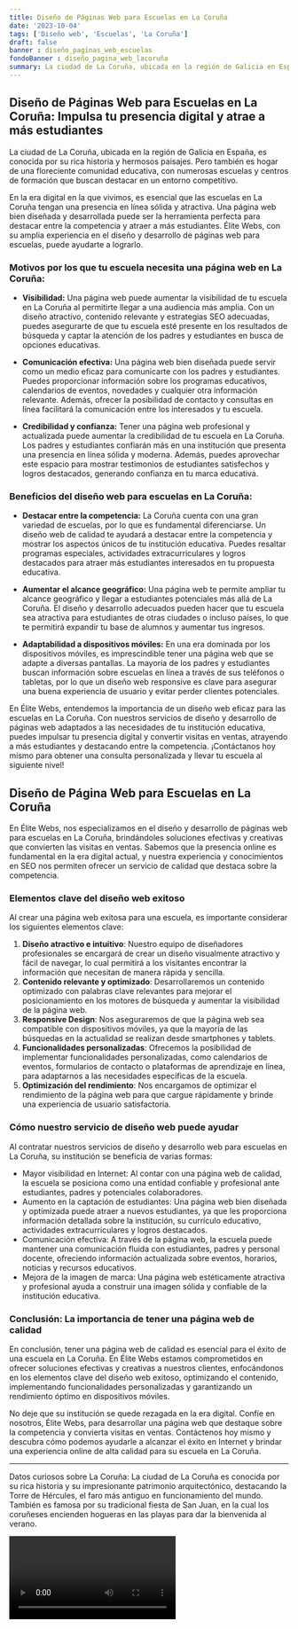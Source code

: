 ```yaml
---
title: Diseño de Páginas Web para Escuelas en La Coruña
date: '2023-10-04'
tags: ['Diseño web', 'Escuelas', 'La Coruña']
draft: false
banner : diseño_paginas_web_escuelas
fondoBanner : diseño_pagina_web_lacoruña
summary: La ciudad de La Coruña, ubicada en la región de Galicia en España, es conocida por su rica historia y hermosos paisajes. Pero también es hogar de una floreciente comunidad educativa, con numerosas escuelas y centros de formación que buscan destacar en un entorno competitivo.
---
```


## Diseño de Páginas Web para Escuelas en La Coruña: Impulsa tu presencia digital y atrae a más estudiantes

La ciudad de La Coruña, ubicada en la región de Galicia en España, es conocida por su rica historia y hermosos paisajes. Pero también es hogar de una floreciente comunidad educativa, con numerosas escuelas y centros de formación que buscan destacar en un entorno competitivo.

En la era digital en la que vivimos, es esencial que las escuelas en La Coruña tengan una presencia en línea sólida y atractiva. Una página web bien diseñada y desarrollada puede ser la herramienta perfecta para destacar entre la competencia y atraer a más estudiantes. Élite Webs, con su amplia experiencia en el diseño y desarrollo de páginas web para escuelas, puede ayudarte a lograrlo.

### Motivos por los que tu escuela necesita una página web en La Coruña:

- **Visibilidad:**
Una página web puede aumentar la visibilidad de tu escuela en La Coruña al permitirte llegar a una audiencia más amplia. Con un diseño atractivo, contenido relevante y estrategias SEO adecuadas, puedes asegurarte de que tu escuela esté presente en los resultados de búsqueda y captar la atención de los padres y estudiantes en busca de opciones educativas.

- **Comunicación efectiva:**
Una página web bien diseñada puede servir como un medio eficaz para comunicarte con los padres y estudiantes. Puedes proporcionar información sobre los programas educativos, calendarios de eventos, novedades y cualquier otra información relevante. Además, ofrecer la posibilidad de contacto y consultas en línea facilitará la comunicación entre los interesados y tu escuela.

- **Credibilidad y confianza:**
Tener una página web profesional y actualizada puede aumentar la credibilidad de tu escuela en La Coruña. Los padres y estudiantes confiarán más en una institución que presenta una presencia en línea sólida y moderna. Además, puedes aprovechar este espacio para mostrar testimonios de estudiantes satisfechos y logros destacados, generando confianza en tu marca educativa.

### Beneficios del diseño web para escuelas en La Coruña:

- **Destacar entre la competencia:**
La Coruña cuenta con una gran variedad de escuelas, por lo que es fundamental diferenciarse. Un diseño web de calidad te ayudará a destacar entre la competencia y mostrar los aspectos únicos de tu institución educativa. Puedes resaltar programas especiales, actividades extracurriculares y logros destacados para atraer más estudiantes interesados en tu propuesta educativa.

- **Aumentar el alcance geográfico:**
Una página web te permite ampliar tu alcance geográfico y llegar a estudiantes potenciales más allá de La Coruña. El diseño y desarrollo adecuados pueden hacer que tu escuela sea atractiva para estudiantes de otras ciudades o incluso países, lo que te permitirá expandir tu base de alumnos y aumentar tus ingresos.

- **Adaptabilidad a dispositivos móviles:**
En una era dominada por los dispositivos móviles, es imprescindible tener una página web que se adapte a diversas pantallas. La mayoría de los padres y estudiantes buscan información sobre escuelas en línea a través de sus teléfonos o tabletas, por lo que un diseño web responsive es clave para asegurar una buena experiencia de usuario y evitar perder clientes potenciales.

En Élite Webs, entendemos la importancia de un diseño web eficaz para las escuelas en La Coruña. Con nuestros servicios de diseño y desarrollo de páginas web adaptados a las necesidades de tu institución educativa, puedes impulsar tu presencia digital y convertir visitas en ventas, atrayendo a más estudiantes y destacando entre la competencia. ¡Contáctanos hoy mismo para obtener una consulta personalizada y llevar tu escuela al siguiente nivel!

<GifSeo />

<Cta />

## Diseño de Página Web para Escuelas en La Coruña

En Élite Webs, nos especializamos en el diseño y desarrollo de páginas web para escuelas en La Coruña, brindándoles soluciones efectivas y creativas que convierten las visitas en ventas. Sabemos que la presencia online es fundamental en la era digital actual, y nuestra experiencia y conocimientos en SEO nos permiten ofrecer un servicio de calidad que destaca sobre la competencia.

### Elementos clave del diseño web exitoso

Al crear una página web exitosa para una escuela, es importante considerar los siguientes elementos clave:

1. **Diseño atractivo e intuitivo**: Nuestro equipo de diseñadores profesionales se encargará de crear un diseño visualmente atractivo y fácil de navegar, lo cual permitirá a los visitantes encontrar la información que necesitan de manera rápida y sencilla.
2. **Contenido relevante y optimizado**: Desarrollaremos un contenido optimizado con palabras clave relevantes para mejorar el posicionamiento en los motores de búsqueda y aumentar la visibilidad de la página web.
3. **Responsive Design**: Nos aseguraremos de que la página web sea compatible con dispositivos móviles, ya que la mayoría de las búsquedas en la actualidad se realizan desde smartphones y tablets.
4. **Funcionalidades personalizadas**: Ofrecemos la posibilidad de implementar funcionalidades personalizadas, como calendarios de eventos, formularios de contacto o plataformas de aprendizaje en línea, para adaptarnos a las necesidades específicas de la escuela.
5. **Optimización del rendimiento**: Nos encargamos de optimizar el rendimiento de la página web para que cargue rápidamente y brinde una experiencia de usuario satisfactoria.

### Cómo nuestro servicio de diseño web puede ayudar

Al contratar nuestros servicios de diseño y desarrollo web para escuelas en La Coruña, su institución se beneficia de varias formas:

- Mayor visibilidad en Internet: Al contar con una página web de calidad, la escuela se posiciona como una entidad confiable y profesional ante estudiantes, padres y potenciales colaboradores.
- Aumento en la captación de estudiantes: Una página web bien diseñada y optimizada puede atraer a nuevos estudiantes, ya que les proporciona información detallada sobre la institución, su currículo educativo, actividades extracurriculares y logros destacados.
- Comunicación efectiva: A través de la página web, la escuela puede mantener una comunicación fluida con estudiantes, padres y personal docente, ofreciendo información actualizada sobre eventos, horarios, noticias y recursos educativos.
- Mejora de la imagen de marca: Una página web estéticamente atractiva y profesional ayuda a construir una imagen sólida y confiable de la institución educativa.

### Conclusión: La importancia de tener una página web de calidad

En conclusión, tener una página web de calidad es esencial para el éxito de una escuela en La Coruña. En Élite Webs estamos comprometidos en ofrecer soluciones efectivas y creativas a nuestros clientes, enfocándonos en los elementos clave del diseño web exitoso, optimizando el contenido, implementando funcionalidades personalizadas y garantizando un rendimiento óptimo en dispositivos móviles.

No deje que su institución se quede rezagada en la era digital. Confíe en nosotros, Élite Webs, para desarrollar una página web que destaque sobre la competencia y convierta visitas en ventas. Contáctenos hoy mismo y descubra cómo podemos ayudarle a alcanzar el éxito en Internet y brindar una experiencia online de alta calidad para su escuela en La Coruña.

---

Datos curiosos sobre La Coruña: La ciudad de La Coruña es conocida por su rica historia y su impresionante patrimonio arquitectónico, destacando la Torre de Hércules, el faro más antiguo en funcionamiento del mundo. También es famosa por su tradicional fiesta de San Juan, en la cual los coruñeses encienden hogueras en las playas para dar la bienvenida al verano.

<Video />

<CtaBot job='Escuelas' city='La Coruña'/>

<Gmaps query='La Coruña+españa+maps' />